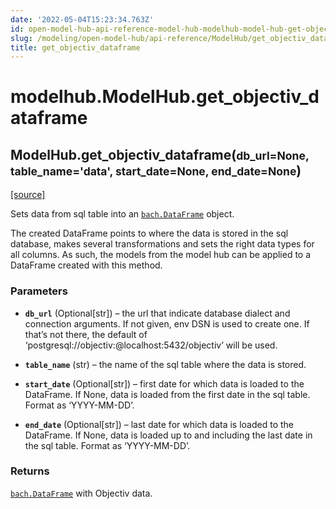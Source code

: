 ```yaml
---
date: '2022-05-04T15:23:34.763Z'
id: open-model-hub-api-reference-model-hub-modelhub-model-hub-get-objectiv-dataframe
slug: /modeling/open-model-hub/api-reference/ModelHub/get_objectiv_dataframe/
title: get_objectiv_dataframe
---
```


# modelhub.ModelHub.get_objectiv_dataframe

<div className="method">

<h2 className="signature-method"><span className="additional-name">ModelHub.</span><span className="name">get_objectiv_dataframe(</span><small className="parameter-list"><span className="parameter" id="db_url">db_url=None</span>, <span className="parameter" id="table_name">table_name='data'</span>, <span className="parameter" id="start_date">start_date=None</span>, <span className="parameter" id="end_date">end_date=None</span></small>)</h2>


&#8203;<span className="view-source">[[source]](https://github.com/objectiv/objectiv-analytics/blob/main/modelhub/modelhub/modelhub.py)</span>

<div className="content">

Sets data from sql table into an [`bach.DataFrame`](/docs/modeling/bach/api-reference/DataFrame) object.

The created DataFrame points to where the data is stored in the sql database, makes several
transformations and sets the right data types for all columns. As such, the models from the model hub
can be applied to a DataFrame created with this method.


### Parameters

* **`db_url`** (Optional[str]) – the url that indicate database dialect and connection arguments. If not given, env DSN
is used to create one. If that’s not there, the default of
‘postgresql://objectiv:@localhost:5432/objectiv’ will be used.


* **`table_name`** (str) – the name of the sql table where the data is stored.


* **`start_date`** (Optional[str]) – first date for which data is loaded to the DataFrame. If None, data is loaded from
the first date in the sql table. Format as ‘YYYY-MM-DD’.


* **`end_date`** (Optional[str]) – last date for which data is loaded to the DataFrame. If None, data is loaded up to
and including the last date in the sql table. Format as ‘YYYY-MM-DD’.





### Returns

[`bach.DataFrame`](/docs/modeling/bach/api-reference/DataFrame) with Objectiv data.



</div>


</div>
